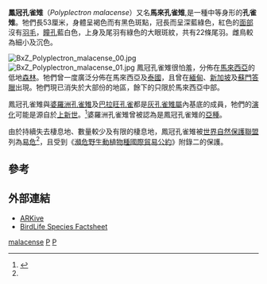 {{Speciesbox 
| taxon = Polyplectron malacense
| status = VU
| status_system =IUCN3.1
| status_ref = <ref name=IUCN>{{IUCN2008|assessors=BirdLife International|year=2008|id=141351|title=Polyplectron malacense|downloaded=2009-05-05}}</ref>
| trend = down
| image = Polyplectron malacense -captive -male-8a.jpg
| image_caption = 雄鳥開屏(攝於[[香港動植物公園|香港動植物公園]])
| binomial_authority =（[[Giovanni_Antonio_Scopoli|Scopoli]]，1786）
| synonyms =
* ''Pavo malacensis''
* ''Polyplectron bicalcaratum''
* ''Polyplectron malacense malacense''
}}
'''鳳冠孔雀雉'''（''Polyplectron malacense''）又名'''馬來孔雀雉''',是一種中等身形的'''孔雀雉'''。牠們長53厘米，身體呈褐色而有黑色斑點，冠長而呈深藍綠色，紅色的[[面部|面部]]沒有[[羽毛|羽毛]]，[[瞳孔|瞳孔]]藍白色，上身及尾羽有綠色的大眼斑紋，共有22條尾羽。雌鳥較為細小及沉色。

[[File:BxZ_Polyplectron_malacense_00.jpg|thumb]]
[[File:BxZ_Polyplectron_malacense_01.jpg|left]]
鳳冠孔雀雉很怕羞，分佈在[[馬來西亞|馬來西亞]]的低地[[森林|森林]]。牠們曾一度廣泛分佈在馬來西亞及[[泰國|泰國]]，且曾在[[緬甸|緬甸]]、[[新加坡|新加坡]]及[[蘇門答臘|蘇門答臘]]出現。牠們現已消失於大部份的地區，餘下的只限於馬來西亞中部。

鳳冠孔雀雉與[[婆羅洲孔雀雉|婆羅洲孔雀雉]]及[[巴拉旺孔雀|巴拉旺孔雀]]都是[[灰孔雀雉屬|灰孔雀雉屬]]內基底的成員，牠們的[[演化|演化]]可能是源自於[[上新世|上新世]]。<ref name=Kimball2001>{{Cite journal en|author=Kimball, Rebecca T.; Braun, Edward L.; Ligon, J. David; Lucchini, Vittorio & Randi, Ettore|year=2001|title=A molecular phylogeny of the peacock-pheasants (Galliformes: ''Polyplectron'' spp.) indicates loss and reduction of ornamental traits and display behaviours|journal=Biol. J. Linn. Soc.|volume=73|issue=2|pages=187-198|url=http://www.ingentaconnect.com/content/els/00244066/2001/00000073/00000002/art90536}}</ref>婆羅洲孔雀雉曾被認為是鳳冠孔雀雉的[[亞種|亞種]]。

由於持續失去棲息地、數量較少及有限的棲息地，鳳冠孔雀雉被[[世界自然保護聯盟|世界自然保護聯盟]]列為[[易危|易危]]<ref name=IUCN/>，且受到《[[瀕危野生動植物種國際貿易公約|瀕危野生動植物種國際貿易公約]]》附錄二的保護。

== 參考 ==
{{reflist}}

== 外部連結 ==
{{Commonscat|Polyplectron malacense}}
* [https://web.archive.org/web/20060629055542/http://www.arkive.org/species/GES/birds/Polyplectron_malacense/ ARKive]
* [http://www.birdlife.org/datazone/species/index.html?action=SpcHTMDetails.asp&sid=279&m=0 BirdLife Species Factsheet]
{{taxonbar}}
[[Category:孔雀雉屬|malacense]]
[[Category:馬來西亞動物|P]]
[[Category:1786年描述的鸟类|P]]